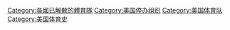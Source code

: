 [[Category:各國已解散的體育隊|Category:各國已解散的體育隊]]
[[Category:美国停办组织|Category:美国停办组织]]
[[Category:美国体育队|Category:美国体育队]]
[[Category:美国体育史|Category:美国体育史]]
